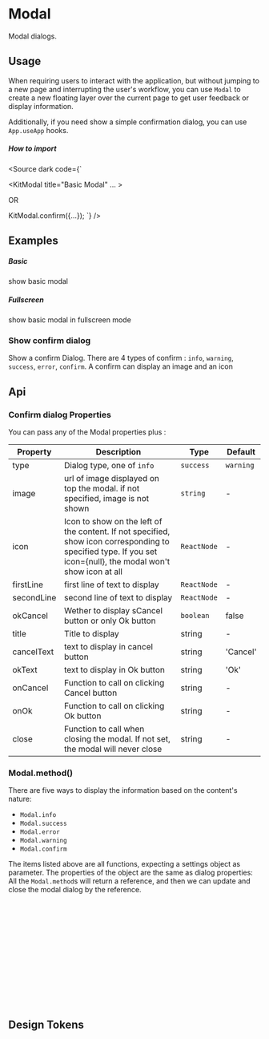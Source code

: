
<Meta of={KitModalStories} />

# Modal

Modal dialogs.

## Usage

When requiring users to interact with the application, but without jumping to a new page and interrupting the user's workflow, you can use `Modal` to create a new floating layer over the current page to get user feedback or display information.

Additionally, if you need show a simple confirmation dialog, you can use `App.useApp` hooks.

##### How to import

<Source dark code={`

<KitModal title="Basic Modal" ... ></KitModal>

OR

KitModal.confirm({...});
`} />

## Examples

##### Basic
show basic modal

<CustomCanvas content={Examples.Basic} source={Sources.Basic} id="modal-basic" />


##### Fullscreen
show basic modal in fullscreen mode

<CustomCanvas content={Examples.Fullscreen} source={Sources.Fullscreen} id="modal-fullscreen" />

### Show confirm dialog
Show a confirm Dialog. There are 4 types of confirm : `info`, `warning`, `success`, `error`, `confirm`. A confirm can display an image and an icon

<CustomCanvas content={Examples.Confirm} source={Sources.Confirm} id="modal-confirm" />

## Api

<Canvas of={KitModalStories.Api} />

<Controls of={KitModalStories.Api} />


### Confirm dialog Properties
You can pass any of the Modal properties plus : 

| Property | Description | Type | Default |
| --- | --- | --- | --- |
| type | Dialog type, one of `info` | `success` | `warning` | `error` | `warn` | `confirm` | `string` | - |
| image | url of image displayed on top the modal. if not specified, image is not shown | `string` | - |
| icon | Icon to show on the left of the content. If not specified, show icon corresponding to specified type. If you set icon={null}, the modal won't show icon at all | `ReactNode` | - |
| firstLine | first line of text to display | `ReactNode`| - |
| secondLine | second line of text to display | `ReactNode`| - |
| okCancel | Wether to display sCancel button or only Ok button | `boolean`| false |
| title | Title to display | string | - |
| cancelText | text to display in cancel button | string| 'Cancel' |
| okText | text to display in Ok button | string| 'Ok' |
| onCancel | Function to call on clicking Cancel button | string| - |
| onOk | Function to call on clicking Ok button | string| - |
| close | Function to call when closing the modal. If not set, the modal will never close | string| - |

### Modal.method()

There are five ways to display the information based on the content's nature:

- `Modal.info`
- `Modal.success`
- `Modal.error`
- `Modal.warning`
- `Modal.confirm`

The items listed above are all functions, expecting a settings object as parameter. The properties of the object are the same as dialog properties:
All the `Modal.method`s will return a reference, and then we can update and close the modal dialog by the reference.

```jsx
const modal = Modal.info();

modal.update({
  title: 'Updated title',
  content: 'Updated content',
});

// you can pass a function to update modal
modal.update((prevConfig) => ({
  ...prevConfig,
  title: `${prevConfig.title} (New)`,
}));

modal.destroy();
```


## Design Tokens

<DesignTokens path="components.Modal" tokens={fields?.components?.Modal} />